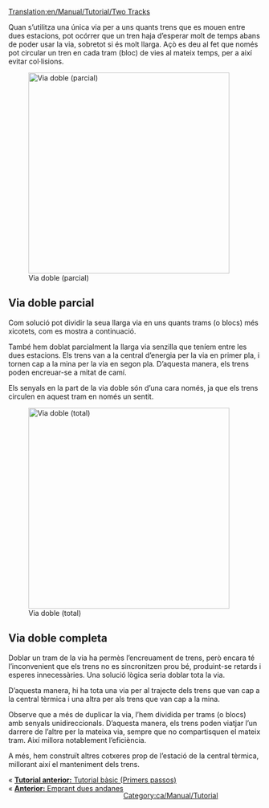 [[Translation:en/Manual/Tutorial/Two Tracks]]

Quan s’utilitza una única via per a uns quants trens que es mouen entre dues estacions, pot ocórrer que un tren haja d’esperar molt de temps abans de poder usar la via, sobretot si és molt llarga. Açò es deu al fet que només pot circular un tren en cada tram (bloc) de vies al mateix temps, per a així evitar col·lisions.

[[File:en/Manual/Tutorial/PartlyDoubleTracks.png|thumb|400px|right|Via doble (parcial)]]
== Via doble parcial ==
Com solució pot dividir la seua llarga via en uns quants trams (o blocs) més xicotets, com es mostra a continuació.

També hem doblat parcialment la llarga via senzilla que teníem entre les dues estacions. Els trens van a la central d’energia per la via en primer pla, i tornen cap a la mina per la via en segon pla. D’aquesta manera, els trens poden encreuar-se a mitat de camí.

Els senyals en la part de la via doble són d’una cara només, ja que els trens circulen en aquest tram en només un sentit.

{{en/-}}[[File:en/Manual/Tutorial/FullyDoubleTracks.png|thumb|400px|right|Via doble (total)]]
== Via doble completa ==
Doblar un tram de la via ha permès l’encreuament de trens, però encara té l’inconvenient que els trens no es sincronitzen prou bé, produint-se retards i esperes innecessàries. Una solució lògica seria doblar tota la via.

D’aquesta manera, hi ha tota una via per al trajecte dels trens que van cap a la central tèrmica i una altra per als trens que van cap a la mina.

Observe que a més de duplicar la via, l’hem dividida per trams (o blocs) amb senyals unidireccionals. D’aquesta manera, els trens poden viatjar l’un darrere de l’altre per la mateixa via, sempre que no compartisquen el mateix tram. Així millora notablement l’eficiència.

A més, hem construït altres cotxeres prop de l’estació de la central tèrmica, millorant així el manteniment dels trens.

{{en/-}}
<span style="float: left">&laquo; [[ca/Manual/Tutorial/Tutorial|'''Tutorial anterior:''' Tutorial bàsic (Primers passos)]]</span><br/>
<span style="float: left">&laquo; [[ca/Manual/Tutorial/Dues andanes|'''Anterior:''' Emprant dues andanes]]</span>
{{en/-}}

[[Category:ca/Manual/Tutorial]]